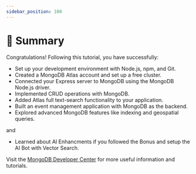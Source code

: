 ```yaml
---
sidebar_position: 100
---
```


# 🎯 Summary

Congratulations! Following this tutorial, you have successfully:
* Set up your development environment with Node.js, npm, and Git.
* Created a MongoDB Atlas account and set up a free cluster.
* Connected your Express server to MongoDB using the MongoDB Node.js driver.
* Implemented CRUD operations with MongoDB.
* Added Atlas full text-search functionality to your application.
* Built an event management application with MongoDB as the backend.
* Explored advanced MongoDB features like indexing and geospatial queries.

and

* Learned about AI Enhancments if you followed the Bonus and setup the AI Bot with Vector Search.


Visit the [MongoDB Developer Center](https://mongodb.com/developer/?utm_campaign=devrel&utm_source=workshop) for more useful information and tutorials.
